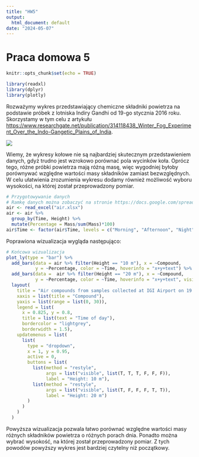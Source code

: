 ---
title: "HW5"
output:
  html_document: default
date: "2024-05-07"
---

# Praca domowa 5

```{r setup, include=FALSE}
knitr::opts_chunk$set(echo = TRUE)
```

```{r include=FALSE}
library(readxl)
library(dplyr)
library(plotly)
```

Rozważymy wykres przedstawiający chemiczne składniki powietrza na podstawie próbek z lotniska Indiry Gandhi od 19-go stycznia 2016 roku. Skorzystamy w tym celu z artykułu <https://www.researchgate.net/publication/314118438_Winter_Fog_Experiment_Over_the_Indo-Gangetic_Plains_of_India>.

![](Pie-charts-summarizing-volatile-organic-compounds-VOC-speciation-results-for-ambient.png)

Wiemy, że wykresy kołowe nie są najbardziej skutecznym przedstawieniem danych, gdyż trudno jest wzrokowo porównać pola wycinków koła. Oprócz tego, różne próbki powietrza mają różną masę, więc wygodniej byłoby porównywać względne wartości masy składników zamiast bezwzględnych. W celu ułatwienia zrozumienia wykresu dodamy również możliwość wyboru wysokości, na której został przeprowadzony pomiar.

```{r include=FALSE}
# Przygotowywanie danych
# Ramkę danych można zobaczyć na stronie https://docs.google.com/spreadsheets/d/1_0-HAzm1e-zzB9IXubwMNmlaryqDWmzkRY8f4iRnHJc/edit#gid=0
air <- read_excel("air.xlsx")
air <- air %>% 
  group_by(Time, Height) %>%
  mutate(Percentage = Mass/sum(Mass)*100) 
air$Time <- factor(air$Time, levels = c("Morning", "Afternoon", "Night"))
```

Poprawiona wizualizacja wygląda następująco:

```{r fig.height=6, fig.width=10, message=FALSE, warning=FALSE, echo=FALSE}
# Końcowa wizualizacja
plot_ly(type = "bar") %>% 
  add_bars(data = air %>% filter(Height == "10 m"), x = ~Compound, 
           y = ~Percentage, color = ~Time, hoverinfo = "x+y+text") %>% 
  add_bars(data =  air %>% filter(Height == "20 m"), x = ~Compound, 
           y = ~Percentage, color = ~Time, hoverinfo = "x+y+text", visible = F) %>% 
  layout(
    title = "Air compounds from samples collected at IGI Airport on 19 January 2016",
    xaxis = list(title = "Compound"),
    yaxis = list(range = list(0, 30)),
    legend = list(
      x = 0.825, y = 0.8, 
      title = list(text = "Time of day"),
      bordercolor = "lightgrey",
      borderwidth = 1.5),
    updatemenus = list(
      list(
        type = "dropdown",
        x = 1, y = 0.95,
        active = 0,
        buttons = list(
          list(method = "restyle",
               args = list("visible", list(T, T, T, F, F, F)),
               label = "Height: 10 m"),
          list(method = "restyle",
               args = list("visible", list(T, F, F, F, T, T)),
               label = "Height: 20 m")
        )
      )
    )
  )

```

Powyższa wizualizacja pozwala łatwo porównać względne wartości masy różnych składników powietrza o różnych porach dnia. Ponadto można wybrać wysokość, na której został przeprowadzony pomiar. Z tych powodów powyższy wykres jest bardziej czytelny niż początkowy.
